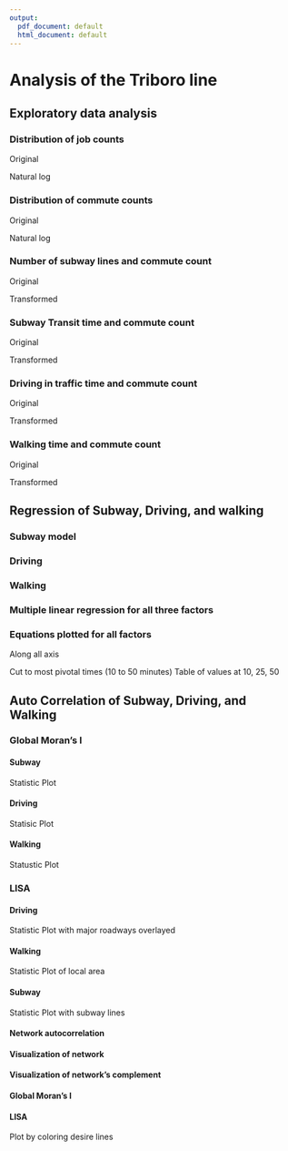 ```yaml
---
output:
  pdf_document: default
  html_document: default
---
```

# Analysis of the Triboro line

## Exploratory data analysis

### Distribution of job counts
Original

Natural log  

### Distribution of commute counts
Original

Natural log

### Number of subway lines and commute count
Original

Transformed

### Subway Transit time and commute count
Original

Transformed

### Driving in traffic time and commute count
Original

Transformed

### Walking time and commute count

Original

Transformed

## Regression of Subway, Driving, and walking

### Subway model

### Driving

### Walking

### Multiple linear regression for all three factors

### Equations plotted for all factors
Along all axis

Cut to most pivotal times (10 to 50 minutes)
Table of values at 10, 25, 50

## Auto Correlation of Subway, Driving, and Walking


### Global Moran's I

#### Subway
Statistic
Plot 

#### Driving
Statisic
Plot 

#### Walking
Statustic
Plot

### LISA

#### Driving
Statistic 
Plot with major roadways overlayed

#### Walking
Statistic
Plot of local area

#### Subway
Statistic 
Plot with subway lines

#### Network autocorrelation

#### Visualization of network

#### Visualization of network's complement

#### Global Moran's I

#### LISA
Plot by coloring desire lines